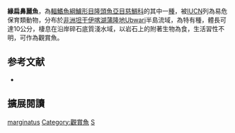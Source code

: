 {{Speciesbox
| name = 緣扁鼻麗魚
| status = VU
| status_system = IUCN3.1
| image = 
| image_width = 240px
| genus = Simochromis
| species = marginatus
| authority = [[Poll|Poll]], 1956
| synonyms = *''Simochromis marginatum''<br /><small>Poll, 1956</small>
}}

'''緣扁鼻麗魚'''，為[[輻鰭魚綱|輻鰭魚綱]][[鱸形目|鱸形目]][[隆頭魚亞目|隆頭魚亞目]][[慈鯛科|慈鯛科]]的其中一[[種|種]]，被[[IUCN|IUCN]]列為易危保育類動物，分布於[[非洲|非洲]][[坦干伊喀湖|坦干伊喀湖]][[蒲隆地|蒲隆地]]Ubwari半島流域，為特有種，體長可達10公分，棲息在沿岸碎石底質淺水域，以岩石上的附著生物為食，生活習性不明，可作為觀賞魚。
==参考文献==
*{{FishBase_species|genus=Simochromis|species=marginatus|year=2013|month=5}}

== 擴展閱讀 ==
{{refbegin}}
{{wikispecies-inline|Simochromis marginatus|緣扁鼻麗魚}}
{{refend}}
{{Taxonbar|from=Q3317333}}

[[Category:扁鼻麗魚屬|marginatus]]
[[Category:觀賞魚|Category:觀賞魚]]
[[Category:1956年描述的鱼类|S]]


{{鱸形目小作品}}